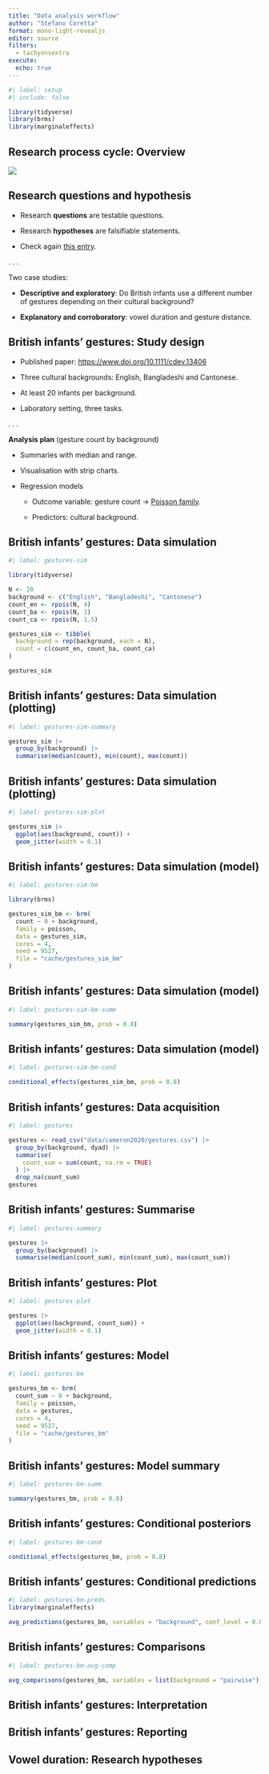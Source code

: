 ```yaml
---
title: "Data analysis workflow"
author: "Stefano Coretta"
format: mono-light-revealjs
editor: source
filters:
  - tachyonsextra
execute: 
  echo: true
---
```


```r
#| label: setup
#| include: false

library(tidyverse)
library(brms)
library(marginaleffects)
```

## Research process cycle: Overview

![](/img/res-process-cycle.png){fig-align="center"}

## Research questions and hypothesis

::: box-note
-   Research **questions** are testable questions.

-   Research **hypotheses** are falsifiable statements.

-   Check again [this entry](../posts/research-qh.qmd).
:::

. . .

::: box-tip
Two case studies:

-   **Descriptive and exploratory**: Do British infants use a different number of gestures depending on their cultural background?

-   **Explanatory and corroboratory**: vowel duration and gesture distance.
:::

## British infants' gestures: Study design

::: box-note
-   Published paper: <https://www.doi.org/10.1111/cdev.13406>

-   Three cultural backgrounds: English, Bangladeshi and Cantonese.

-   At least 20 infants per background.

-   Laboratory setting, three tasks.
:::

. . .

::: box-note
**Analysis plan** (gesture count by background)

-   Summaries with median and range.

-   Visualisation with strip charts.

-   Regression models

    -   Outcome variable: gesture count → [Poisson family](../posts/regression-poisson.qmd).

    -   Predictors: cultural background.
:::

## British infants' gestures: Data simulation

```r
#| label: gestures-sim

library(tidyverse)

N <- 20
background <- c("English", "Bangladeshi", "Cantonese")
count_en <- rpois(N, 4)
count_ba <- rpois(N, 1)
count_ca <- rpois(N, 1.5)

gestures_sim <- tibble(
  background = rep(background, each = N),
  count = c(count_en, count_ba, count_ca)
)

gestures_sim
```

## British infants' gestures: Data simulation (plotting)

```r
#| label: gestures-sim-summary

gestures_sim |> 
  group_by(background) |> 
  summarise(median(count), min(count), max(count))

```

## British infants' gestures: Data simulation (plotting)

```r
#| label: gestures-sim-plot

gestures_sim |> 
  ggplot(aes(background, count)) +
  geom_jitter(width = 0.1)

```

## British infants' gestures: Data simulation (model)

```r
#| label: gestures-sim-bm

library(brms)

gestures_sim_bm <- brm(
  count ~ 0 + background,
  family = poisson,
  data = gestures_sim,
  cores = 4,
  seed = 9527,
  file = "cache/gestures_sim_bm"
)

```

## British infants' gestures: Data simulation (model)

```r
#| label: gestures-sim-bm-summ

summary(gestures_sim_bm, prob = 0.8)

```

## British infants' gestures: Data simulation (model)

```r
#| label: gestures-sim-bm-cond

conditional_effects(gestures_sim_bm, prob = 0.8)
```

## British infants' gestures: Data acquisition

```r
#| label: gestures

gestures <- read_csv("data/cameron2020/gestures.csv") |> 
  group_by(background, dyad) |> 
  summarise(
    count_sum = sum(count, na.rm = TRUE)
  ) |> 
  drop_na(count_sum)
gestures
```

## British infants' gestures: Summarise

```r
#| label: gestures-summary

gestures |> 
  group_by(background) |> 
  summarise(median(count_sum), min(count_sum), max(count_sum))
```

## British infants' gestures: Plot

```r
#| label: gestures-plot

gestures |> 
  ggplot(aes(background, count_sum)) +
  geom_jitter(width = 0.1)

```

## British infants' gestures: Model

```r
#| label: gestures-bm

gestures_bm <- brm(
  count_sum ~ 0 + background,
  family = poisson,
  data = gestures,
  cores = 4,
  seed = 9527,
  file = "cache/gestures_bm"
)

```

## British infants' gestures: Model summary

```r
#| label: gestures-bm-summ

summary(gestures_bm, prob = 0.8)
```

## British infants' gestures: Conditional posteriors

```r
#| label: gestures-bm-cond

conditional_effects(gestures_bm, prob = 0.8)
```

## British infants' gestures: Conditional predictions

```r
#| label: gestures-bm-preds
library(marginaleffects)

avg_predictions(gestures_bm, variables = "background", conf_level = 0.8)
```

## British infants' gestures: Comparisons

```r
#| label: gestures-bm-avg-comp

avg_comparisons(gestures_bm, variables = list(background = "pairwise"), conf_level = 0.8)
```

## British infants' gestures: Interpretation



## British infants' gestures: Reporting

## Vowel duration: Research hypotheses
